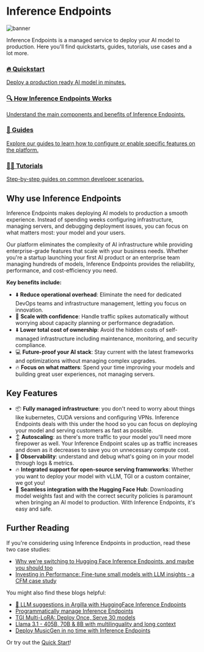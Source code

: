 # Inference Endpoints

![banner](https://raw.githubusercontent.com/huggingface/hf-endpoints-documentation/update/large-rewrite/assets/banner.png)

Inference Endpoints is a managed service to deploy your AI model to production.
Here you'll find quickstarts, guides, tutorials, use cases and a lot more.

<div class="grid grid-cols-1 md:grid-cols-2 gap-4">
  
  <a
    class="!no-underline pb-8 pr-4 block rounded-xl border border-gray-200 dark:border-gray-800 bg-gradient-to-br from-blue-50 to-white dark:from-blue-900/20 dark:to-gray-900/10 hover:shadow-xl transition-all leading-none flex flex-col h-full"
    href="./quick_start"
    >
    <h3 class="font-semibold text-gray-900 dark:text-white mb-1 leading-none pt-4 mt-0 pl-4">🔥 Quickstart</h3>
    <p class="text-sm text-gray-600 dark:text-gray-400 leading-snug pl-4 flex-grow">
      Deploy a production ready AI model in minutes.
    </p>
  </a>

  <a 
    class="!no-underline pb-8 pr-4 block rounded-xl border border-gray-200 dark:border-gray-800 bg-gradient-to-br from-indigo-50 to-white dark:from-indigo-900/20 dark:to-gray-900/10 hover:shadow-xl transition-all leading-none flex flex-col h-full"
    href="./about"
    >
    <h3 class="font-semibold text-gray-900 dark:text-white mb-1 leading-none pt-4 mt-0 pl-4">🔍 How Inference Endpoints Works</h3>
    <p class="text-sm text-gray-600 dark:text-gray-400 leading-snug pl-4 flex-grow">
      Understand the main components and benefits of Inference Endpoints.
    </p>
  </a>

  <a 
    class="!no-underline pb-8 pr-4 block rounded-xl border border-gray-200 dark:border-gray-800 bg-gradient-to-br from-red-50 to-white dark:from-red-900/20 dark:to-gray-900/10 hover:shadow-xl transition-all leading-none flex flex-col h-full"
    href="./guides/foundations"
    >
    <h3 class="font-semibold text-gray-900 dark:text-white mb-1 leading-none pt-4 mt-0 pl-4">📖 Guides</h3>
    <p class="text-sm text-gray-600 dark:text-gray-400 leading-snug pl-4 flex-grow">
      Explore our guides to learn how to configure or enable specific features on the platform.
    </p>
  </a>

  <a
    class="!no-underline pb-8 pr-4 block rounded-xl border border-gray-200 dark:border-gray-800 bg-gradient-to-br from-green-50 to-white dark:from-green-900/20 dark:to-gray-900/10 hover:shadow-xl transition-all leading-none flex flex-col h-full"
    href="./tutorials/chat_bot"
    >
    <h3 class="font-semibold text-gray-900 dark:text-white mb-1 leading-none pt-4 mt-0 pl-4">🧑‍💻 Tutorials</h3>
    <p class="text-sm text-gray-600 dark:text-gray-400 leading-snug pl-4 flex-grow">
      Step-by-step guides on common developer scenarios.
    </p>
  </a>
</div>

## Why use Inference Endpoints

Inference Endpoints makes deploying AI models to production a smooth experience. Instead of spending weeks configuring infrastructure, managing servers, and debugging deployment issues, you can focus on what matters most: your model and your users.

Our platform eliminates the complexity of AI infrastructure while providing enterprise-grade features that scale with your business needs. Whether you're a startup launching your first AI product or an enterprise team managing hundreds of models, Inference Endpoints provides the reliability, performance, and cost-efficiency you need.

**Key benefits include:**
- ⬇️ **Reduce operational overhead**: Eliminate the need for dedicated DevOps teams and infrastructure management, letting you focus on innovation.
- 🚀 **Scale with confidence**: Handle traffic spikes automatically without worrying about capacity planning or performance degradation.
- ⬇️ **Lower total cost of ownership**: Avoid the hidden costs of self-managed infrastructure including maintenance, monitoring, and security compliance.
- 💻  **Future-proof your AI stack**: Stay current with the latest frameworks and optimizations without managing complex upgrades.
- 🔥 **Focus on what matters**: Spend your time improving your models and building great user experiences, not managing servers.

## Key Features 
- 📦 **Fully managed infrastructure**: you don't need to worry about things like kubernetes, CUDA versions and configuring VPNs. Inference Endpoints deals with this under the hood so you can focus on deploying your model and serving customers as fast as possible.
- ↕️ **Autoscaling**: as there's more traffic to your model you'll need more firepower as well. Your Inference Endpoint scales up as traffic increases and down as it decreases to save you on unnecessary compute cost. 
- 👀 **Observability**: understand and debug what's going on in your model through logs & metrics.
- 🔥 **Integrated support for open-source serving framwworks**: Whether you want to deploy your model with vLLM, TGI or a custom container, we got you!
- 🤗 **Seamless integration with the Hugging Face Hub**: Downloading model weights fast and with the correct security policies is paramount when bringing an AI model to production. With Inference Endpoints, it's easy and safe.


## Further Reading

If you're considering using Inference Endpoints in production, read these two case studies:
- [Why we're switching to Hugging Face Inference Endpoints, and maybe you should too](https://huggingface.co/blog/mantis-case-study)
- [Investing in Performance: Fine-tune small models with LLM insights - a CFM case study](https://huggingface.co/blog/cfm-case-study)

You might also find these blogs helpful:
- [🤗 LLM suggestions in Argilla with HuggingFace Inference Endpoints](https://huggingface.co/blog/alvarobartt/argilla-suggestions-via-inference-endpoints)
- [Programmatically manage Inference Endpoints](https://www.philschmid.de/inference-endpoints-iac)
- [TGI Multi-LoRA: Deploy Once, Serve 30 models](https://huggingface.co/blog/multi-lora-serving)
- [Llama 3.1 - 405B, 70B & 8B with multilinguality and long context](https://huggingface.co/blog/llama31#hugging-face-inference-endpoints)
- [Deploy MusicGen in no time with Inference Endpoints](https://huggingface.co/blog/run-musicgen-as-an-api)

Or try out the [Quick Start](./quick_start)!

